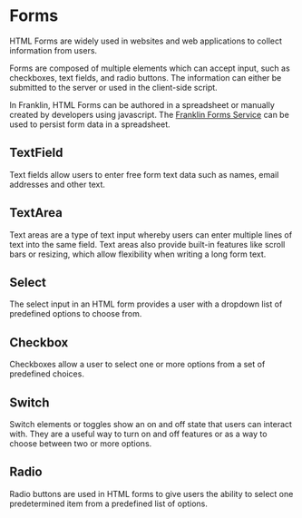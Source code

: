 
<Meta title="Synergy Design System/Demo/Forms/Introduction"/>

# Forms

HTML Forms are widely used in websites and web applications to collect information from users. 

Forms are composed of multiple elements which can accept input, such as checkboxes, text fields, and radio buttons. The information can either be submitted to the server or used in the client-side script. 

In Franklin, HTML Forms can be authored in a spreadsheet or manually created by developers using javascript. The [Franklin Forms Service](https://www.hlx.live/developer/forms) can be used to persist form data in a spreadsheet.

## TextField

Text fields allow users to enter free form text data such as names, email addresses and other text.

<Story of={FormStories.TextField}/>

## TextArea

Text areas are a type of text input whereby users can enter multiple lines of text into the same field. Text areas also provide built-in features like scroll bars or resizing, which allow flexibility when writing a long form text.

<Story of={FormStories.TextArea}/>

## Select

The select input in an HTML form provides a user with a dropdown list of predefined options to choose from.

<Story of={FormStories.Select}/>

## Checkbox

Checkboxes allow a user to select one or more options from a set of predefined choices.

<Story of={FormStories.Checkbox}/>

## Switch

Switch elements or toggles show an on and off state that users can interact with. They are a useful way to turn on and off features or as a way to choose between two or more options. 

<Story of={FormStories.Switch}/>

## Radio

Radio buttons are used in HTML forms to give users the ability to select one predetermined item from a predefined list of options. 

<Story of={FormStories.Radio}/>